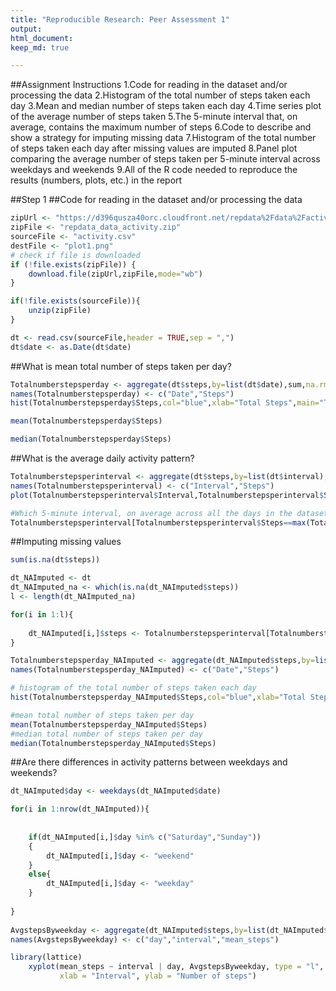 ---
title: "Reproducible Research: Peer Assessment 1" 
output:  
html_document: 
keep_md: true 

---

##Assignment Instructions 
1.Code for reading in the dataset and/or processing the data 
2.Histogram of the total number of steps taken each day 
3.Mean and median number of steps taken each day 
4.Time series plot of the average number of steps taken 
5.The 5-minute interval that, on average, contains the maximum number of steps 
6.Code to describe and show a strategy for imputing missing data 
7.Histogram of the total number of steps taken each day after missing values are imputed 
8.Panel plot comparing the average number of steps taken per 5-minute interval across weekdays and weekends 
9.All of the R code needed to reproduce the results (numbers, plots, etc.) in the report 


##Step 1 
##Code for reading in the dataset and/or processing the data 
```{r, echo = TRUE} 
zipUrl <- "https://d396qusza40orc.cloudfront.net/repdata%2Fdata%2Factivity.zip"
zipFile <- "repdata_data_activity.zip"
sourceFile <- "activity.csv"
destFile <- "plot1.png"
# check if file is downloaded
if (!file.exists(zipFile)) {
    download.file(zipUrl,zipFile,mode="wb")
}

if(!file.exists(sourceFile)){
    unzip(zipFile)
}

dt <- read.csv(sourceFile,header = TRUE,sep = ",")
dt$date <- as.Date(dt$date)
```

##What is mean total number of steps taken per day?
```{r , echo=TRUE}
Totalnumberstepsperday <- aggregate(dt$steps,by=list(dt$date),sum,na.rm=TRUE)
names(Totalnumberstepsperday) <- c("Date","Steps")
hist(Totalnumberstepsperday$Steps,col="blue",xlab="Total Steps",main="Total Number of steps per day")

mean(Totalnumberstepsperday$Steps)

median(Totalnumberstepsperday$Steps)
```
##What is the average daily activity pattern?
```{r , echo=TRUE}

Totalnumberstepsperinterval <- aggregate(dt$steps,by=list(dt$interval),mean,na.rm=TRUE)
names(Totalnumberstepsperinterval) <- c("Interval","Steps")
plot(Totalnumberstepsperinterval$Interval,Totalnumberstepsperinterval$Steps,col="blue",type = "l",xlab = "Intervals",ylab = "Average Steps",main = "Average Steps per Interval")

#Which 5-minute interval, on average across all the days in the dataset, contains the maximum number of steps?
Totalnumberstepsperinterval[Totalnumberstepsperinterval$Steps==max(Totalnumberstepsperinterval$Steps),1]
```

##Imputing missing values
```{r , echo=TRUE}
sum(is.na(dt$steps))

dt_NAImputed <- dt
dt_NAImputed_na <- which(is.na(dt_NAImputed$steps))
l <- length(dt_NAImputed_na)

for(i in 1:l){
    
    dt_NAImputed[i,]$steps <- Totalnumberstepsperinterval[Totalnumberstepsperinterval$Interval==dt_NAImputed[i,]$interval,]$Steps
}

Totalnumberstepsperday_NAImputed <- aggregate(dt_NAImputed$steps,by=list(dt_NAImputed$date),sum,na.rm=TRUE)
names(Totalnumberstepsperday_NAImputed) <- c("Date","Steps")

# histogram of the total number of steps taken each day 
hist(Totalnumberstepsperday_NAImputed$Steps,col="blue",xlab="Total Steps",main="Total Number of steps per day")

#mean total number of steps taken per day
mean(Totalnumberstepsperday_NAImputed$Steps)
#median total number of steps taken per day
median(Totalnumberstepsperday_NAImputed$Steps)

```
##Are there differences in activity patterns between weekdays and weekends?
```{r , echo=TRUE}

dt_NAImputed$day <- weekdays(dt_NAImputed$date)

for(i in 1:nrow(dt_NAImputed)){
    
    
    if(dt_NAImputed[i,]$day %in% c("Saturday","Sunday"))
    {
        dt_NAImputed[i,]$day <- "weekend"
    }
    else{
        dt_NAImputed[i,]$day <- "weekday"
    }
    
}
    
AvgstepsByweekday <- aggregate(dt_NAImputed$steps,by=list(dt_NAImputed$day,dt_NAImputed$interval),mean)
names(AvgstepsByweekday) <- c("day","interval","mean_steps")

library(lattice)
    xyplot(mean_steps ~ interval | day, AvgstepsByweekday, type = "l", layout = c(1, 2), 
           xlab = "Interval", ylab = "Number of steps")
```